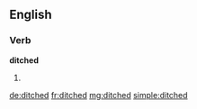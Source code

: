 ==English==

===Verb===
'''ditched'''

# {{past of|ditch}}

[[de:ditched]]
[[fr:ditched]]
[[mg:ditched]]
[[simple:ditched]]